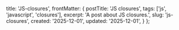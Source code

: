  title: 'JS-closures',
  frontMatter: {
    postTitle: 'JS closures',
    tags: ['js', 'javascript', 'closures'],
    excerpt: 'A post about JS closures.',
    slug: 'js-closures',
    created: '2025-12-01',
    updated: '2025-12-01',
  }
};